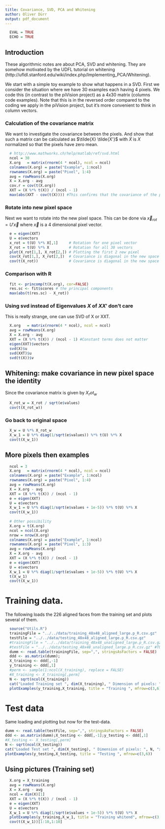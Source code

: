 ```yaml
---
title: Covariance, SVD, PCA and Whitening
author: Oliver Dürr
output: pdf_document 
---
```

```r
  EVAL = TRUE
  ECHO = TRUE
```


## Introduction
These algorithmic notes are about PCA, SVD and whitening. They are somehow motivated by the UDFL tutorial on whitening (http://ufldl.stanford.edu/wiki/index.php/Implementing_PCA/Whitening).

We start with a simple toy example to show what happens in a SVD. First we consider the situation where we have 30 examples each having 4 pixels. We code this (in contrast to the piVision project) as a 4x30 matrix (columns code examples). Note that this is in the reversed order compared to the coding we apply in the piVision project, but it's more convenient to think in column vectors.

### Calculation of the covariance matrix
We want to investigate the covariance between the pixels. And show that such a matrix can be calculated as $\tilde{X} \tilde{X'}$ with $\tilde{X}$ is $X$ normalized so that the pixels have zero mean.
```r
  # http://www.mathworks.ch/help/matlab/ref/svd.html
  ncol = 30  
  X.org   = matrix(rnorm(4 * ncol), ncol = ncol)
  colnames(X.org) = paste("Example", 1:ncol)
  rownames(X.org) = paste("Pixel", 1:4)
  avg = rowMeans(X.org)
  X = X.org - avg
  cov.r = cov(t(X.org))
  XXT = (X %*% t(X)) / (ncol - 1)   
  max(abs(XXT - cov(t(X)))) #This confirms that the covariance of the pixels is XX'
```

### Rotate into new pixel space
Next we want to rotate into the new pixel space. This can be done via $\vec{x}_{rot} = U' \vec{x}$ where $\vec{x}$ is a 4 dimensional pixel vector.

```r
  e = eigen(XXT)
  U = e$vectors
  x_rot = t(U) %*% X[,1]     # Rotation for one pixel vector
  X_rot = t(U) %*% X         # Rotation for all 30 vectors
  plot(X_rot[1,], X_rot[2,]) # Plotting the first 2 new pixel
  cov(X_rot[1,], X_rot[2,])  # Covariance is diagonal in the new space
  cov(t(X_rot))              # Covariance is diagonal in the new space
```

### Comparison with R
```r
  fit <- princomp(t(X.org), cor=FALSE)
  res.sc <- fit$scores # the principal components
  max(abs(t(res.sc) - X_rot))
```

### Using svd instead of Eigenvalues $X$ of $X X'$ don't care
This is really strange, one can use SVD of X or XXT.
```r
  X.org   = matrix(rnorm(4 * ncol), ncol = ncol)
  avg = rowMeans(X.org)
  X = X.org - avg
  XXT = (X %*% t(X)) / (ncol - 1) #Constant terms does not matter
  eigen(XXT)$vectors
  svd(X)$u
  svd(XXT)$u
  svd(t(X))$v
```


## Whitening: make covariance in new pixel space the identity
Since the covariance matrix is given by $X_rot_w$

```r
  X_rot_w = X_rot / sqrt(e$values)
  cov(t(X_rot_w))
```

### Go back to original space 
```r
  X_w = U %*% X_rot_w
  X_w_1 = U %*% diag(1/sqrt(e$values)) %*% t(U) %*% X
  cov(t(X_w_1))
```

## More pixels then examples
```r
  ncol = 3
  X.org   = matrix(rnorm(4 * ncol), ncol = ncol)
  colnames(X.org) = paste("Example", 1:ncol)
  rownames(X.org) = paste("Pixel", 1:4)
  avg = rowMeans(X.org)
  X = X.org - avg
  XXT = (X %*% t(X)) / (ncol - 1)   
  e = eigen(XXT)
  U = e$vectors
  X_w_1 = U %*% diag(1/sqrt(e$values + 1e-5)) %*% t(U) %*% X
  cov(t(X_w_1))
  
  # Other possibility
  X.org = t(X.org)
  ncol = ncol(X.org)
  nrow = nrow(X.org)
  colnames(X.org) = paste("Example", 1:ncol)
  rownames(X.org) = paste("Pixel", 1:3)
  avg = rowMeans(X.org)
  X = X.org - avg
  XXT = (X %*% t(X)) / (ncol - 1)   
  e = eigen(XXT)
  U = e$vectors
  X_w_1 = U %*% diag(1/sqrt(e$values + 1e-5)) %*% t(U) %*% X
  t(X_w_1)
  cov(t(X_w_1))
```




# Training data. 
The following loads the 226 aligned faces from the training set and plots several of them.
```r
  source("Utils.R")
  trainingFile = "../../data/training_48x48_aligned_large.p_R.csv.gz"
  testFile = "../../data/testing_48x48_aligned_large.p_R.csv.gz"
  #trainingFile = "../../data/training_48x48_unaligned_large.p_R.csv.gz"
  #testFile = "../../data/testing_48x48_unaligned_large.p_R.csv.gz" #TODO check this testfile can be wrong
  dumm <- read.table(trainingFile, sep=",", stringsAsFactors = FALSE)
  ddd <- as.matrix(dumm);
  X_training <- ddd[,-1]
  y_training <- ddd[,1]
  #perm <- sample(1:ncol(X_training), replace = FALSE)
  #X_training <- X_training[,perm]
  N <- sqrt(ncol(X_training))
  cat("Loaded Training set ", dim(X_training), " Dimension of pixels: ", N, "x", N)
  plotExamples(y_training,X_training, title = "Training ", mfrow=c(3,6))
```

# Test data
Same loading and plotting but now for the test-data.
```r
dumm <- read.table(testFile, sep=",", stringsAsFactors = FALSE)
ddd <- as.matrix(dumm);X_testing <- ddd[,-1];y_testing <- ddd[,1]
#X_testing <- X_testing[,perm]
N <- sqrt(ncol(X_testing))
cat("Loaded Test set ", dim(X_testing), " Dimension of pixels: ", N, "x", N, " number of y ", length(y_testing))
plotExamples(y_testing,X_testing, title = "Testing ", mfrow=c(3,6))
```




## Using pictures (Training set)
```r
  X.org = X_training
  avg = rowMeans(X.org)
  X = X.org - avg
  ncol = dim(X)[1]
  XXT = (X %*% t(X)) / (ncol - 1)   
  e = eigen(XXT)
  U = e$vectors
  X_w_1 = U %*% diag(1/sqrt(e$values + 1e-5)) %*% t(U) %*% X
  plotExamples(y_training,X_w_1, title = "Training whitend", mfrow=c(3,6))
  cov(t(X_w_1))[1:10,1:10]
```




